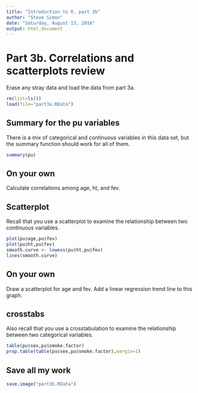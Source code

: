 ```yaml
---
title: "Introduction to R, part 3b"
author: "Steve Simon"
date: "Saturday, August 13, 2016"
output: html_document
---
```


# Part 3b. Correlations and scatterplots review

Erase any stray data and load the data from part 3a.

```r
rm(list=ls())
load(file="part3a.RData")
```

## Summary for the pu variables

There is a mix of categorical and continuous variables in this data set, but the summary function should work for all of them.

```r
summary(pu)
```

## On your own

Calculate correlations among age, ht, and fev.

## Scatterplot

Recall that you use a scatterplot to examine the relationship between two continuous variables.

```r
plot(pu$age,pu$fev)
plot(pu$ht,pu$fev)
smooth.curve <- lowess(pu$ht,pu$fev)
lines(smooth.curve)
```

## On your own

Draw a scatterplot for age and fev. Add a linear regression trend line to this graph.

## crosstabs

Also recall that you use a crosstabulation to examine the relationship between two categorical variables.

```r
table(pu$sex,pu$smoke.factor)
prop.table(table(pu$sex,pu$smoke.factor),margin=1)
```

## Save all my work

```r
save.image("part3b.RData")
```
